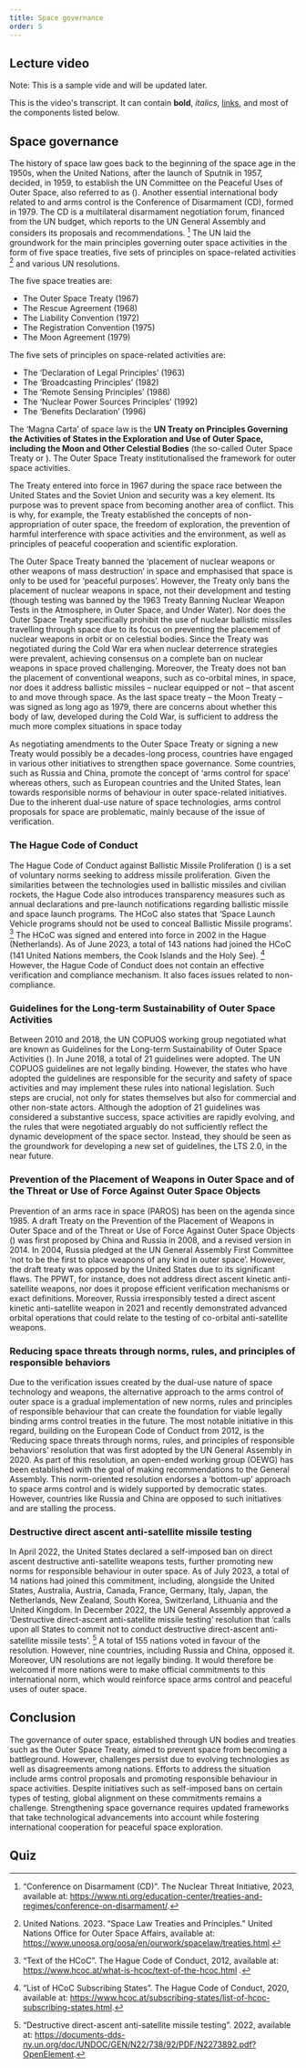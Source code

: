 ```yaml
---
title: Space governance
order: 5
---
```


## Lecture video
Note: This is a sample vide and will be updated later.
<LectureVideo lu="15" vl="vl1" provider="">

This is the video's transcript. It can contain **bold**, _italics_, [links](#1), and most of the components listed below.

</LectureVideo>

## Space governance
The history of space law goes back to the beginning of the space age in the 1950s, when the United Nations, after the launch of Sputnik in 1957, decided, in 1959, to establish the UN Committee on the Peaceful Uses of Outer Space, also referred to as (<Term t="UN COPUOS"/>). Another essential international body related to <Term t="space governance"/> and arms control is the Conference of Disarmament (CD), formed in 1979. The CD is a multilateral disarmament negotiation forum, financed from the UN budget, which reports to the UN General Assembly and considers its proposals and recommendations. [^55]
The UN laid the groundwork for the main principles governing outer space activities in the form of five space treaties, five sets of principles on space-related activities [^56] and various UN resolutions.

The five space treaties are:
*	The Outer Space Treaty (1967)
*	The Rescue Agreement (1968)
*	The Liability Convention (1972)
*	The Registration Convention (1975)
*	The Moon Agreement (1979)

The five sets of principles on space-related activities are:
*	The ‘Declaration of Legal Principles’ (1963)
*	The ‘Broadcasting Principles’ (1982)
*	The ‘Remote Sensing Principles’ (1986)
*	The ‘Nuclear Power Sources Principles’ (1992)
*	The ‘Benefits Declaration’ (1996)

The ‘Magna Carta’ of space law is the **UN Treaty on Principles Governing the Activities of States in the Exploration and Use of Outer Space, including the Moon and Other Celestial Bodies** (the so-called Outer Space Treaty or <Term t="OST"/>). The Outer Space Treaty institutionalised the framework for outer space activities.

The Treaty entered into force in 1967 during the space race between the United States and the Soviet Union and security was a key element. Its purpose was to prevent space from becoming another area of conflict. This is why, for example, the Treaty established the concepts of non-appropriation of outer space, the freedom of exploration, the prevention of harmful interference with space activities and the environment, as well as principles of peaceful cooperation and scientific exploration.

The Outer Space Treaty banned the ‘placement of nuclear weapons or other weapons of mass destruction’ in space and emphasised that space is only to be used for ‘peaceful purposes’. However, the Treaty only bans the placement of nuclear weapons in space, not their development and testing (though testing was banned by the 1963 Treaty Banning Nuclear Weapon Tests in the Atmosphere, in Outer Space, and Under Water). Nor does the Outer Space Treaty specifically prohibit the use of nuclear ballistic missiles travelling through space due to its focus on preventing the placement of nuclear weapons in orbit or on celestial bodies. Since the Treaty was negotiated during the Cold War era when nuclear deterrence strategies were prevalent, achieving consensus on a complete ban on nuclear weapons in space proved challenging. Moreover, the Treaty does not ban the placement of conventional weapons, such as co-orbital mines, in space, nor does it address ballistic missiles – nuclear equipped or not – that ascent to and move through space. As the last space treaty – the Moon Treaty – was signed as long ago as 1979, there are concerns about whether this body of law, developed during the Cold War, is sufficient to address the much more complex situations in space today

As negotiating amendments to the Outer Space Treaty or signing a new Treaty would possibly be a decades-long process, countries have engaged in various other initiatives to strengthen space governance. Some countries, such as Russia and China, promote the concept of ‘arms control for space’ whereas others, such as European countries and the United States, lean towards responsible norms of behaviour in outer space-related initiatives. Due to the inherent dual-use nature of space technologies, arms control proposals for space are problematic, mainly because of the issue of verification.

### The Hague Code of Conduct
The Hague Code of Conduct against Ballistic Missile Proliferation (<Term t="HCoC"/>) is a set of voluntary norms seeking to address missile proliferation. Given the similarities between the technologies used in ballistic missiles and civilian rockets, the Hague Code also introduces transparency measures such as annual declarations and pre-launch notifications regarding ballistic missile and space launch programs. The HCoC also states that ‘Space Launch Vehicle programs should not be used to conceal Ballistic Missile programs’. [^57]  The HCoC was signed and entered into force in 2002 in the Hague (Netherlands). As of June 2023, a total of 143 nations had joined the HCoC (141 United Nations members, the Cook Islands and the Holy See). [^58] However, the Hague Code of Conduct does not contain an effective verification and compliance mechanism. It also faces issues related to non-compliance.

### Guidelines for the Long-term Sustainability of Outer Space Activities
Between 2010 and 2018, the UN COPUOS working group negotiated what are known as Guidelines for the Long-term Sustainability of Outer Space Activities (<Term t="LTS Guidelines"/>). In June 2018, a total of 21 guidelines were adopted. The UN COPUOS guidelines are not legally binding. However, the states who have adopted the guidelines are responsible for the security and safety of space activities and may implement these rules into national legislation. Such steps are crucial, not only for states themselves but also for commercial and other non-state actors. Although the adoption of 21 guidelines was considered a substantive success, space activities are rapidly evolving, and the rules that were negotiated arguably do not sufficiently reflect the dynamic development of the space sector. Instead, they should be seen as the groundwork for developing a new set of guidelines, the LTS 2.0, in the near future.

### Prevention of the Placement of Weapons in Outer Space and of the Threat or Use of Force Against Outer Space Objects
Prevention of an arms race in space (PAROS) has been on the agenda since 1985. A draft Treaty on the Prevention of the Placement of Weapons in Outer Space and of the Threat or Use of Force Against Outer Space Objects (<Term t="PPWT"/>)  was first proposed by China and Russia in 2008, and a revised version in 2014. In 2004, Russia pledged at the UN General Assembly First Committee ‘not to be the first to place weapons of any kind in outer space’. However, the draft treaty was opposed by the United States due to its significant flaws. The PPWT, for instance, does not address direct ascent kinetic anti-satellite weapons, nor does it propose efficient verification mechanisms or exact definitions. Moreover, Russia irresponsibly tested a direct ascent kinetic anti-satellite weapon in 2021 and recently demonstrated advanced orbital operations that could relate to the testing of co-orbital anti-satellite weapons.

### Reducing space threats through norms, rules, and principles of responsible behaviors
Due to the verification issues created by the dual-use nature of space technology and weapons, the alternative approach to the arms control of outer space is a gradual implementation of new norms, rules and principles of responsible behaviour that can create the foundation for viable legally binding arms control treaties in the future. The most notable initiative in this regard, building on the European Code of Conduct from 2012, is the ‘Reducing space threats through norms, rules, and principles of responsible behaviors’ resolution that was first adopted by the UN General Assembly in 2020. As part of this resolution, an open-ended working group (OEWG) has been established with the goal of making recommendations to the General Assembly. This norm-oriented resolution endorses a ‘bottom-up’ approach to space arms control and is widely supported by democratic states. However, countries like Russia and China are opposed to such initiatives and are stalling the process.

### Destructive direct ascent anti-satellite missile testing
In April 2022, the United States declared a self-imposed ban on direct ascent destructive anti-satellite weapons tests, further promoting new norms for responsible behaviour in outer space. As of July 2023, a total of 14 nations had joined this commitment, including, alongside the United States, Australia, Austria, Canada, France, Germany, Italy, Japan, the Netherlands, New Zealand, South Korea, Switzerland, Lithuania and the United Kingdom. In December 2022, the UN General Assembly approved a ‘Destructive direct-ascent anti-satellite missile testing’ resolution that ‘calls upon all States to commit not to conduct destructive direct-ascent anti-satellite missile tests’. [^59] A total of 155 nations voted in favour of the resolution. However, nine countries, including Russia and China, opposed it. Moreover, UN resolutions are not legally binding. It would therefore be welcomed if more nations were to make official commitments to this international norm, which would reinforce space arms control and peaceful uses of outer space.

## Conclusion
The governance of outer space, established through UN bodies and treaties such as the Outer Space Treaty, aimed to prevent space from becoming a battleground. However, challenges persist due to evolving technologies as well as disagreements among nations. Efforts to address the situation include arms control proposals and promoting responsible behaviour in space activities. Despite initiatives such as self-imposed bans on certain types of testing, global alignment on these commitments remains a challenge. Strengthening space governance requires updated frameworks that take technological advancements into account while fostering international cooperation for peaceful space exploration.

## Quiz
<Quiz>
  <Question type="Radio" question="What does the Hague Code of Conduct (HCoC) aim to address in relation to space and ballistic missile technologies?">
    <RadioChoice value="It prohibits space launch vehicle programmes" />
    <RadioChoice correct="true" value="It seeks to address missile proliferation and introduces transparency measures" />
    <RadioChoice value="It enforces compliance mechanisms for all space-related activities" />
    <RadioChoice value="It imposes economic sanctions on non-compliant nations" />
  </Question>
  <Question type="Radio" question="What did the UN Treaty on Principles Governing the Activities of States in the Exploration and Use of Outer Space, including the Moon and Other Celestial Bodies, aim to prevent?">
    <RadioChoice value="Military use of space technologies" />
    <RadioChoice value="Nuclear weapons testing in space" />
    <RadioChoice value="Development of co-orbital mines in space" />
    <RadioChoice correct="true" value="Placement of weapons of mass destruction in space" />
  </Question>
  <Question type="Radio" question="What was the primary concern regarding the Treaty on the Prevention of the Placement of Weapons in Outer Space and of the Threat or Use of Force Against Outer Space Objects (PPWT)?">
    <RadioChoice correct="true" value="Inefficient verification mechanisms" />
    <RadioChoice value="Inadequate definitions of space objects" />
    <RadioChoice value="Limited coverage of direct ascent kinetic anti-satellite weapons" />
    <RadioChoice value="Absence of any proposals for space governance" />
  </Question>
  <Question type="Radio" question="Which initiative endorses a ‘bottom-up’ approach to space arms control and principles of responsible behaviour in outer space?">
    <RadioChoice value="Guidelines for the Long-term Sustainability of Outer Space Activities" />
    <RadioChoice value="Prevention of an arms race in space (PAROS)" />
    <RadioChoice correct="true" value="Reducing space threats through norms, rules, and principles of responsible behaviors" />
    <RadioChoice value="Destructive direct ascent anti-satellite missile testing" />
  </Question>
</Quiz>


[^55]: “Conference on Disarmament (CD)”. The Nuclear Threat Initiative, 2023, available at: https://www.nti.org/education-center/treaties-and-regimes/conference-on-disarmament/.
[^56]: United Nations. 2023. “Space Law Treaties and Principles.” United Nations Office for Outer Space Affairs, available at: https://www.unoosa.org/oosa/en/ourwork/spacelaw/treaties.html.
[^57]: “Text of the HCoC”. The Hague Code of Conduct, 2012, available at: https://www.hcoc.at/what-is-hcoc/text-of-the-hcoc.html .
[^58]: “List of HCoC Subscribing States”. The Hague Code of Conduct, 2020, available at: https://www.hcoc.at/subscribing-states/list-of-hcoc-subscribing-states.html.
[^59]: “Destructive direct-ascent anti-satellite missile testing”. 2022, available at: https://documents-dds-ny.un.org/doc/UNDOC/GEN/N22/738/92/PDF/N2273892.pdf?OpenElement.

